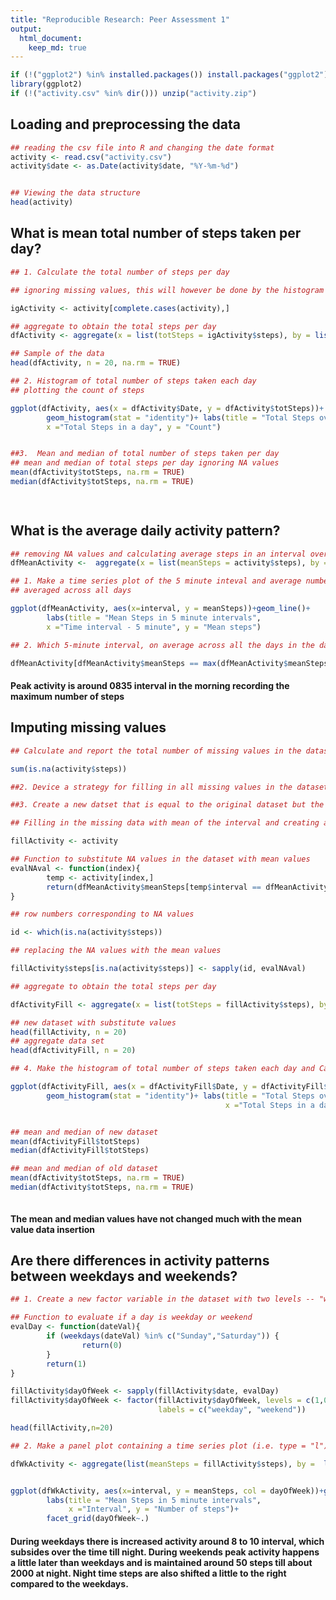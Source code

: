 ```yaml
---
title: "Reproducible Research: Peer Assessment 1"
output: 
  html_document:
    keep_md: true
---
```

```r
if (!("ggplot2") %in% installed.packages()) install.packages("ggplot2")
library(ggplot2)
if (!("activity.csv" %in% dir())) unzip("activity.zip")
```
## Loading and preprocessing the data
```r

## reading the csv file into R and changing the date format
activity <- read.csv("activity.csv")
activity$date <- as.Date(activity$date, "%Y-%m-%d")


## Viewing the data structure
head(activity)
```


## What is mean total number of steps taken per day?
```r

## 1. Calculate the total number of steps per day

## ignoring missing values, this will however be done by the histogram with NA equated to zero

igActivity <- activity[complete.cases(activity),]

## aggregate to obtain the total steps per day
dfActivity <- aggregate(x = list(totSteps = igActivity$steps), by = list(Date = igActivity$date), FUN = sum)

## Sample of the data
head(dfActivity, n = 20, na.rm = TRUE)

## 2. Histogram of total number of steps taken each day
## plotting the count of steps

ggplot(dfActivity, aes(x = dfActivity$Date, y = dfActivity$totSteps))+
        geom_histogram(stat = "identity")+ labs(title = "Total Steps over days",
        x ="Total Steps in a day", y = "Count")


##3.  Mean and median of total number of steps taken per day
## mean and median of total steps per day ignoring NA values
mean(dfActivity$totSteps, na.rm = TRUE)
median(dfActivity$totSteps, na.rm = TRUE)

        
```


## What is the average daily activity pattern?
```r

## removing NA values and calculating average steps in an interval over days
dfMeanActivity <-  aggregate(x = list(meanSteps = activity$steps), by = list(interval = activity$interval), FUN = mean, na.rm = TRUE)

## 1. Make a time series plot of the 5 minute inteval and average number of steps taken 
## averaged across all days

ggplot(dfMeanActivity, aes(x=interval, y = meanSteps))+geom_line()+
        labs(title = "Mean Steps in 5 minute intervals", 
        x ="Time interval - 5 minute", y = "Mean steps")

## 2. Which 5-minute interval, on average across all the days in the dataset,contains the maximum number of steps?

dfMeanActivity[dfMeanActivity$meanSteps == max(dfMeanActivity$meanSteps),]

```

#### Peak activity is around 0835 interval in the morning recording the maximum number of steps

## Imputing missing values
```r
## Calculate and report the total number of missing values in the dataset

sum(is.na(activity$steps))

##2. Device a strategy for filling in all missing values in the dataset. THe strategy does not need to be sophosticated. For example, you could use the mean/median for that day, or the mean for that 5-minute interval,etc.

##3. Create a new datset that is equal to the original dataset but the missing data filled in

## Filling in the missing data with mean of the interval and creating a new dataset

fillActivity <- activity

## Function to substitute NA values in the dataset with mean values
evalNAval <- function(index){
        temp <- activity[index,]
        return(dfMeanActivity$meanSteps[temp$interval == dfMeanActivity$interval])     
}

## row numbers corresponding to NA values

id <- which(is.na(activity$steps))

## replacing the NA values with the mean values

fillActivity$steps[is.na(activity$steps)] <- sapply(id, evalNAval)

## aggregate to obtain the total steps per day

dfActivityFill <- aggregate(x = list(totSteps = fillActivity$steps), by = list(Date = fillActivity$date), FUN = sum)

## new dataset with substitute values
head(fillActivity, n = 20)
## aggregate data set
head(dfActivityFill, n = 20)

## 4. Make the histogram of total number of steps taken each day and Calculate and report mean and median total number of steps taken per day. Do these values differ from the estimates from the first part of the assignment? What is the impact of imputing missing data on the estimates of the total daily number of steps?

ggplot(dfActivityFill, aes(x = dfActivityFill$Date, y = dfActivityFill$totSteps))+
        geom_histogram(stat = "identity")+ labs(title = "Total Steps over days",
                                                x ="Total Steps in a day", y = "Count")


## mean and median of new dataset
mean(dfActivityFill$totSteps)
median(dfActivityFill$totSteps)

## mean and median of old dataset
mean(dfActivity$totSteps, na.rm = TRUE)
median(dfActivity$totSteps, na.rm = TRUE)



```
#### The mean and median values have not changed much with the mean value data insertion


## Are there differences in activity patterns between weekdays and weekends?
```r
## 1. Create a new factor variable in the dataset with two levels -- "weekday" and "weekend" indicating whether a given date is a weekday or weekend day.

## Function to evaluate if a day is weekday or weekend
evalDay <- function(dateVal){
        if (weekdays(dateVal) %in% c("Sunday","Saturday")) {
                return(0)
        } 
        return(1)
}

fillActivity$dayOfWeek <- sapply(fillActivity$date, evalDay)
fillActivity$dayOfWeek <- factor(fillActivity$dayOfWeek, levels = c(1,0), 
                                 labels = c("weekday", "weekend"))

head(fillActivity,n=20)

## 2. Make a panel plot containing a time series plot (i.e. type = "l") of the 5-minute interval (x-axis) and the average number of steps taken, averaged across all weekday days or weekend days (y-axis).

dfWkActivity <- aggregate(list(meanSteps = fillActivity$steps), by =  list(interval = fillActivity$interval,dayOfWeek = fillActivity$dayOfWeek), FUN = mean)


ggplot(dfWkActivity, aes(x=interval, y = meanSteps, col = dayOfWeek))+geom_line()+
        labs(title = "Mean Steps in 5 minute intervals", 
             x ="Interval", y = "Number of steps")+
        facet_grid(dayOfWeek~.)
```



#### During weekdays there is increased activity around 8 to 10 interval, which subsides over the time till night. During weekends peak activity happens a little later than weekdays and is maintained around 50 steps till about 2000 at night. Night time steps are also shifted a little to the right compared to the weekdays.

